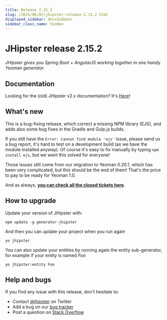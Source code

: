 ```yaml
---
title: Release 2.15.2
slug: /2015/06/07/jhipster-release-2.15.2.html
displayed_sidebar: docsSidebar
sidebar_class_name: hidden
---
```


JHipster release 2.15.2
==================

*JHipster gives you Spring Boot + AngularJS working together in one handy Yeoman generator.*

Documentation
----------

Looking for the (old) JHipster v2.x documentation? It's [Here](/documentation-archive)!

What's new
----------

This is a bug-fixing release, which correct a missing NPM library (EJS), and adds also some bug fixes in the Gradle and Gulp.js builds.

If you still have the `Error: Cannot find module 'ejs'` issue, please send us a bug report, it's hard to test on a development build (as we have the module installed anyway). Of course it's easy to fix manually by typing `npm install ejs`, but we want this solved for everyone!

Those issues still come from our migration to Yeoman 0.20.1, which has been very complicated, but this should be the end of them! That's the price to pay to be ready for Yeoman 1.0.

And as always, __[you can check all the closed tickets here](https://github.com/jhipster/generator-jhipster/issues?q=milestone%3A2.15.2+is%3Aclosed)__.

How to upgrade
------------

Update your version of JHipster with:

```
npm update -g generator-jhipster
```

And then you can update your project when you run again

```
yo jhipster
```

You can also update your entities by running again the entity sub-generator, for example if your entity is named _Foo_

```
yo jhipster:entity Foo
```

Help and bugs
--------------

If you find any issue with this release, don't hesitate to:

- Contact [@jhipster](https://twitter.com/jhipster) on Twitter
- Add a bug on our [bug tracker](https://github.com/jhipster/generator-jhipster/issues?state=open)
- Post a question on [Stack Overflow](http://stackoverflow.com/tags/jhipster/info)
